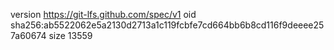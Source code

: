 version https://git-lfs.github.com/spec/v1
oid sha256:ab5522062e5a2130d2713a1c119fcbfe7cd664bb6b8cd116f9deeee257a60674
size 13559
